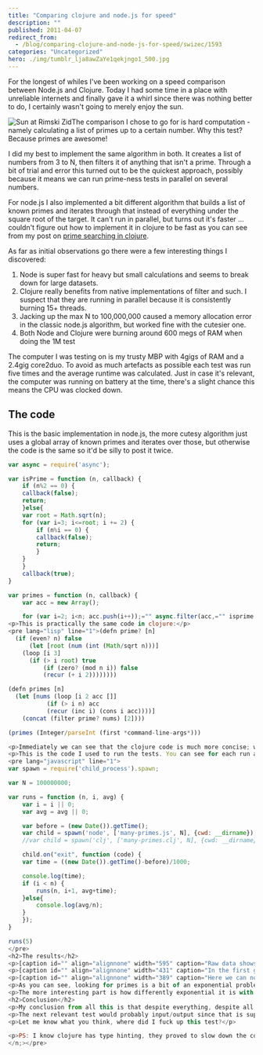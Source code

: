 ```yaml
---
title: "Comparing clojure and node.js for speed"
description: ""
published: 2011-04-07
redirect_from:
  - /blog/comparing-clojure-and-node-js-for-speed/swizec/1593
categories: "Uncategorized"
hero: ./img/tumblr_lja8awZaYe1qekjngo1_500.jpg
---
```


For the longest of whiles I've been working on a speed comparison between Node.js and Clojure. Today I had some time in a place with unreliable internets and finally gave it a whirl since there was nothing better to do, I certainly wasn't going to merely enjoy the sun.

![](./img/tumblr_lja8awZaYe1qekjngo1_500.jpg "Sun at Rimski Zid")The comparison I chose to go for is hard computation - namely calculating a list of primes up to a certain number. Why this test? Because primes are awesome!

I did my best to implement the same algorithm in both. It creates a list of numbers from 3 to N, then filters it of anything that isn't a prime. Through a bit of trial and error this turned out to be the quickest approach, possibly because it means we can run prime-ness tests in parallel on several numbers.

For node.js I also implemented a bit different algorithm that builds a list of known primes and iterates through that instead of everything under the square root of the target. It can't run in parallel, but turns out it's faster ... couldn't figure out how to implement it in clojure to be fast as you can see from my post on [prime searching in clojure](http://swizec.com/blog/checking-for-primes-dumber-algorithm-is-faster-algorithm/swizec/1580).

As far as initial observations go there were a few interesting things I discovered:

1.  Node is super fast for heavy but small calculations and seems to break down for large datasets.
2.  Clojure really benefits from native implementations of filter and such. I suspect that they are running in parallel because it is consistently burning 15+ threads.
3.  Jacking up the max N to 100,000,000 caused a memory allocation error in the classic node.js algorithm, but worked fine with the cutesier one.
4.  Both Node and Clojure were burning around 600 megs of RAM when doing the 1M test

The computer I was testing on is my trusty MBP with 4gigs of RAM and a 2.4gig core2duo. To avoid as much artefacts as possible each test was run five times and the average runtime was calculated. Just in case it's relevant, the computer was running on battery at the time, there's a slight chance this means the CPU was clocked down.

## The code

This is the basic implementation in node.js, the more cutesy algorithm just uses a global array of known primes and iterates over those, but otherwise the code is the same so it'd be silly to post it twice.

```javascript
var async = require('async');

var isPrime = function (n, callback) {
    if (n%2 == 0) {
	callback(false);
	return;
    }else{
	var root = Math.sqrt(n);
	for (var i=3; i<=root; i += 2) {
	    if (n%i == 0) {
		callback(false);
		return;
	    }
	}
    }
    callback(true);
}

var primes = function (n, callback) {
    var acc = new Array();

    for (var i=2; i<n; acc.push(i++));="" async.filter(acc,="" isprime,="" function(results){="" results.unshift(2);="" callback(results);="" });="" }="" primes(process.argv[2],="" function="" (result)="" {="" <="" pre="">
<p>This is practically the same code in clojure:</p>
<pre lang="lisp" line="1">(defn prime? [n]
  (if (even? n) false
      (let [root (num (int (Math/sqrt n)))]
	(loop [i 3]
	  (if (> i root) true
	      (if (zero? (mod n i)) false
		  (recur (+ i 2))))))))

(defn primes [n]
  (let [nums (loop [i 2 acc []]
	       (if (> i n) acc
		   (recur (inc i) (cons i acc))))]
    (concat (filter prime? nums) [2])))

(primes (Integer/parseInt (first *command-line-args*)))

<p>Immediately we can see that the clojure code is much more concise; which code is more readable is a bit harder to say. Personally I'd lean towards javascript for readability, but there is a certain level of elegance in lisp.</p>
<p>This is the code I used to run the tests. You can see for each run a process is spawned and the cleanest possible time is measured. This helps us avoid any memory leaking issues that could slow down the code, but introduces a small penalty for spawning processes. I'm assuming this penalty is constant.</p>
<pre lang="javascript" line="1">
var spawn = require('child_process').spawn;

var N = 100000000;

var runs = function (n, i, avg) {
    var i = i || 0;
    var avg = avg || 0;

    var before = (new Date()).getTime();
    var child = spawn('node', ['many-primes.js', N], {cwd: __dirname});
    //var child = spawn('clj', ['many-primes.clj', N], {cwd: __dirname});

    child.on("exit", function (code) {
	var time = ((new Date()).getTime()-before)/1000;

	console.log(time);
	if (i < n) {
	    runs(n, i+1, avg+time);
	}else{
	    console.log(avg/n);
	}
    });
}

runs(5)
</pre>
<h2>The results</h2>
<p>[caption id="" align="alignnone" width="595" caption="Raw data shows that runtimes for anything under 1M are pretty reasonable."]<img alt="" src="./img/BkTG0.png" title="The raw data" width="595" height="59">[/caption]</p>
<p>[caption id="" align="alignnone" width="431" caption="In the first graph we can see how horribly exponential my solution is."]<img alt="" src="./img/22s7m.png" title="First graph" width="431" height="315">[/caption]</p>
<p>[caption id="" align="alignnone" width="389" caption="Here we can notice the initial penalty of compiling clojure"]<img alt="" src="./img/qXPSS.png" title="Second graph" width="389" height="309">[/caption]</p>
<p>As you can see, looking for primes is a bit of an exponential problem. However, if you have a linear solution I would absolutely love to see it.</p>
<p>The more interesting part is how differently exponential it is with the same algorithm in different runtime environments. I have no idea what's going on with node.js on those large datasets. Both algorithms seem to be running on a nice exponential curve and then BAM, shoots through the roof and even dies completely. Whereas Clojure's biggest problem with the small datasets is apparently the run-up time itself and then it continues growing on a predictable exponential curve.</p>
<h2>Conclusion</h2>
<p>My conclusion from all this is that despite everything, despite all the awesome optimiziations the V8 engine does, clojure is simply more appropriate when you're doing serious calculation on serious datasets. Go ahead and use node.js for everything nice and small, it's absolutely magnificent there.</p>
<p>The next relevant test would probably input/output since that is supposedly node's strongpoint, but something tells me the story will be similar. Node better for small bursts of activity and clojure better for more sustained hardcore work.</p>
<p>Let me know what you think, where did I fuck up this test?</p>

<p>PS: I know clojure has type hinting, they proved to slow down the code.</p>
</n;></pre>
```
